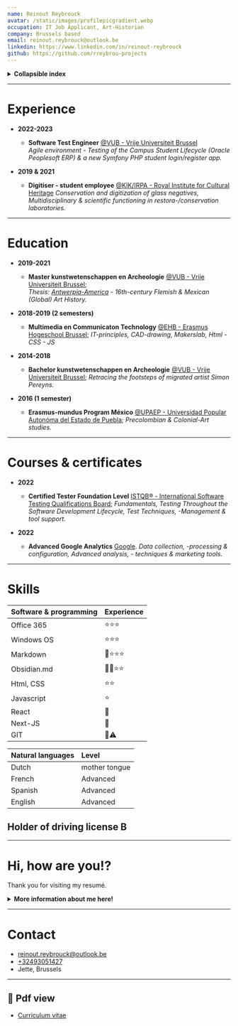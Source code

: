 ```yaml
---
name: Reinout Reybrouck
avatar: /static/images/profilepicgradient.webp
occupation: IT Job Applicant, Art-Historian
company: Brussels based 
email: reinout.reybrouck@outlook.be
linkedin: https://www.linkedin.com/in/reinout-reybrouck
github: https://github.com/rreybrou-projects
---
```


<details>
 <summary><b>Collapsible index</b></summary>

* [Experience](#experience)
* [Education](#education)
* [Courses & certificates](#courses)
* [Skills](#skills)
* [About](#about)
* [Contact](#contact)

</details>

***

# <a name='experience'></a>Experience  

- **2022-2023**
  - **Software Test Engineer** [@VUB - Vrije Universiteit Brussel](https://www.vub.be/en)<br />
  *Agile environment - Testing of the Campus Student Lifecycle (Oracle Peoplesoft ERP) & a new Symfony PHP student login/register app.*

- **2019 & 2021** 
  - **Digitiser - student employee** [@KIK/IRPA - Royal Institute for Cultural Heritage](https://www.kikirpa.be/)
  *Conservation and digitization of glass negatives, Multidisciplinary & scientific functioning in restora-/conservation laboratories.* 

***

# <a name='education'></a>Education 

- **2019-2021**
  - **Master kunstwetenschappen en Archeologie** [@VUB - Vrije Universiteit Brussel](https://www.vub.be/nl/studeren-aan-de-vub/alle-opleidingen/bachelor-en-masteropleidingen-aan-de-vub/kunstwetenschappen-en-archeologie);<br />
  *Thesis: [Antwerpia-America](/blog/arthistory/antwerpia_america) - 16th-century Flemish & Mexican (Global) Art History.* 

- **2018-2019 (2 semesters)**
  - **Multimedia en Communicaton Technology** [@EHB - Erasmus Hogeschool Brussel](https://www.erasmushogeschool.be/nl/opleidingen/multimedia-creatieve-technologie);
  *IT-principles, CAD-drawing, Makerslab, Html - CSS - JS*

- **2014-2018**
  - **Bachelor kunstwetenschappen en Archeologie** [@VUB - Vrije Universiteit Brussel](https://www.vub.be/en);
  *Retracing the footsteps of migrated artist Simon Pereyns.*

- **2016 (1 semester)**
  - **Erasmus-mundus Program México** [@UPAEP - Universidad Popular Autonóma del Estado de Puebla](https://upaep.mx/);
  *Precolombian & Colonial-Art studies.*

***

# <a name='courses'></a>Courses & certificates

- **2022**
  - **Certified Tester Foundation Level** [ISTQB® - International Software Testing Qualifications Board](https://www.istqb.org/certifications/certified-tester-foundation-level);
  *Fundamentals, Testing Throughout the Software Development Lifecycle, Test Techniques, -Management & tool support.*

- **2022**
  - **Advanced Google Analytics** [Google](https://analytics.google.com/analytics/academy/).
  *Data collection, -processing & configuration, Advanced analysis, - techniques & marketing tools.*

***

# <a name='skills'></a>Skills

| Software & programming | Experience |
| :--------  |   --------  | 
| Office 365 |  ⭐⭐⭐    |
| Windows OS |  ⭐⭐⭐    |
| Markdown   |  🔎⭐⭐⭐ |
| Obsidian.md | 🖤🔎⭐⭐ |
| Html, CSS  |  ⭐⭐     | 
| Javascript |  ⭐       | 
| React      |  🔎       |
| Next-JS    |  🔎       |
| GIT        |  🔎⚠️     |

| Natural languages | Level |
| :-------- | :--------     |
| Dutch     | mother tongue |
| French    | Advanced      |
| Spanish   | Advanced      |
| English   | Advanced      |

<div><h2> Holder of driving license B </h2> </div>

***

# <a name='about'></a>Hi, how are you!?

Thank you for visiting my resumé.

<details>
 <summary><b>More information about me here! </b></summary>

I like to describe myself as a person with many interests, diverse skills and experiences.
Although trained as an art-historian, I've always enjoyed tinkering on computers a little bit more than the average history scholar. This interest eventually led me to my first professional IT job working as a Software Test Engineer at the VUB.

By making this blogpage/portfolio I wanted to showcase my versatile personality and the quality of my work. 
Whether it is an organisational challenge, building a website or writing an article; I always strive to deliver the best results possible. Specifically given my limited time, energy and resources.
Coming to new challenges, I draw on my diverse past experiences and the valuable insights they have given me. Presented with a difficult problem I stay persistent in resolving the issue.
More often than not, I can also trust on creativity for problemsolving. In general I love learning new hard and soft skills and expand them to my knowledge base.

In my freetime i enjoy playing guitar, bouldering, travelling, taking care of my plants and doing amateur restoration projects (Which i plan to showcase here soon!). 

Please take a look at my [blogposts](https://www.rreybrou.pro/blog) to further discover what I'm passionate about,🙂

greetings!

</details>

***

# <a name='contact'></a>Contact 

- [reinout.reybrouck@outlook.be](mailto:reinout.reybrouck@outlook.be) 
- [+32493051427](+32493051427) 
- Jette, Brussels

***

<div style={{backgroundColor: 'powderblue', padding: '1rem'}}> 
<h2 style={{color: 'black'}}>🔗 Pdf view</h2> 

- [Curriculum vitae](/static/files/Curriculum.pdf)

</div>
